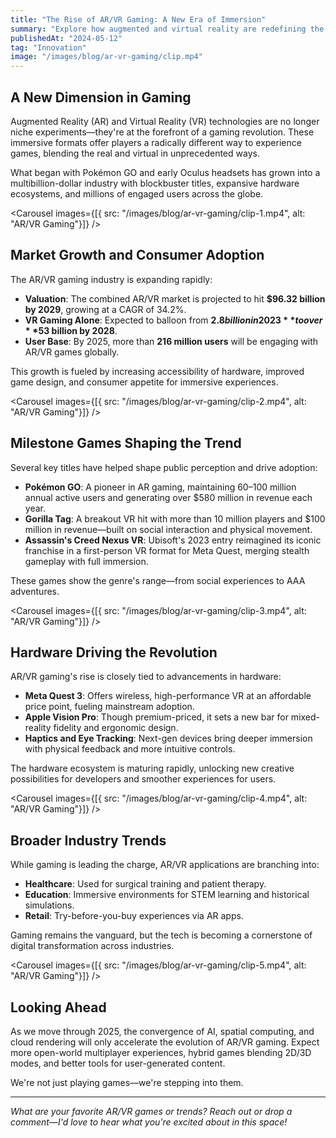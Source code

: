 ```yaml
---
title: "The Rise of AR/VR Gaming: A New Era of Immersion"
summary: "Explore how augmented and virtual reality are redefining the future of gaming, from record-breaking titles to cutting-edge devices."
publishedAt: "2024-05-12"
tag: "Innovation"
image: "/images/blog/ar-vr-gaming/clip.mp4"
---
```


## A New Dimension in Gaming

Augmented Reality (AR) and Virtual Reality (VR) technologies are no longer niche experiments—they're at the forefront of a gaming revolution. These immersive formats offer players a radically different way to experience games, blending the real and virtual in unprecedented ways.

What began with Pokémon GO and early Oculus headsets has grown into a multibillion-dollar industry with blockbuster titles, expansive hardware ecosystems, and millions of engaged users across the globe.

<Carousel
  images={[{ src: "/images/blog/ar-vr-gaming/clip-1.mp4", alt: "AR/VR Gaming"}]}
/>

## Market Growth and Consumer Adoption

The AR/VR gaming industry is expanding rapidly:

- **Valuation**: The combined AR/VR market is projected to hit **$96.32 billion by 2029**, growing at a CAGR of 34.2%.
- **VR Gaming Alone**: Expected to balloon from **$2.8 billion in 2023** to over **$53 billion by 2028**.
- **User Base**: By 2025, more than **216 million users** will be engaging with AR/VR games globally.

This growth is fueled by increasing accessibility of hardware, improved game design, and consumer appetite for immersive experiences.

<Carousel
  images={[{ src: "/images/blog/ar-vr-gaming/clip-2.mp4", alt: "AR/VR Gaming"}]}
/>

## Milestone Games Shaping the Trend

Several key titles have helped shape public perception and drive adoption:

- **Pokémon GO**: A pioneer in AR gaming, maintaining 60–100 million annual active users and generating over $580 million in revenue each year.
- **Gorilla Tag**: A breakout VR hit with more than 10 million players and $100 million in revenue—built on social interaction and physical movement.
- **Assassin's Creed Nexus VR**: Ubisoft's 2023 entry reimagined its iconic franchise in a first-person VR format for Meta Quest, merging stealth gameplay with full immersion.

These games show the genre's range—from social experiences to AAA adventures.

<Carousel
  images={[{ src: "/images/blog/ar-vr-gaming/clip-3.mp4", alt: "AR/VR Gaming"}]}
/>

## Hardware Driving the Revolution

AR/VR gaming's rise is closely tied to advancements in hardware:

- **Meta Quest 3**: Offers wireless, high-performance VR at an affordable price point, fueling mainstream adoption.
- **Apple Vision Pro**: Though premium-priced, it sets a new bar for mixed-reality fidelity and ergonomic design.
- **Haptics and Eye Tracking**: Next-gen devices bring deeper immersion with physical feedback and more intuitive controls.

The hardware ecosystem is maturing rapidly, unlocking new creative possibilities for developers and smoother experiences for users.

<Carousel
  images={[{ src: "/images/blog/ar-vr-gaming/clip-4.mp4", alt: "AR/VR Gaming"}]}
/>

## Broader Industry Trends

While gaming is leading the charge, AR/VR applications are branching into:

- **Healthcare**: Used for surgical training and patient therapy.
- **Education**: Immersive environments for STEM learning and historical simulations.
- **Retail**: Try-before-you-buy experiences via AR apps.

Gaming remains the vanguard, but the tech is becoming a cornerstone of digital transformation across industries.

<Carousel
  images={[{ src: "/images/blog/ar-vr-gaming/clip-5.mp4", alt: "AR/VR Gaming"}]}
/>

## Looking Ahead

As we move through 2025, the convergence of AI, spatial computing, and cloud rendering will only accelerate the evolution of AR/VR gaming. Expect more open-world multiplayer experiences, hybrid games blending 2D/3D modes, and better tools for user-generated content.

We're not just playing games—we're stepping into them.

---

*What are your favorite AR/VR games or trends? Reach out or drop a comment—I'd love to hear what you're excited about in this space!*
